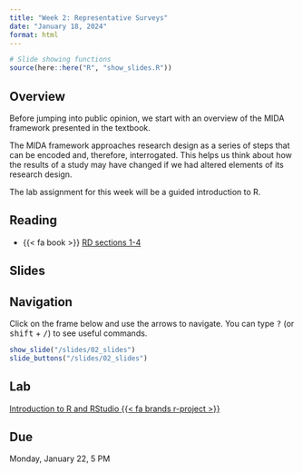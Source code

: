 ```yaml
---
title: "Week 2: Representative Surveys"
date: "January 18, 2024"
format: html
---
```


```r
# Slide showing functions
source(here::here("R", "show_slides.R"))
```

## Overview

Before jumping into public opinion, we start with an overview of the MIDA framework presented in the textbook.

The MIDA framework approaches research design as a series of steps that can be encoded and, therefore, interrogated. This helps us think about how the results of a study may have changed if we had altered elements of its research design.

The lab assignment for this week will be a guided introduction to R.

## Reading

- {{< fa book >}} [RD sections 1-4](https://book.declaredesign.org/introduction/preface.html)


## Slides

::: {.callout-tip}
## Navigation

Click on the frame below and use the arrows to navigate. You can type <kbd class="text-info">?</kbd> (or <kbd class="text-info">shift</kbd> + <kbd class="text-info">/</kbd>) to see useful commands.
:::

```r
show_slide("/slides/02_slides")
slide_buttons("/slides/02_slides")
```


## Lab

[Introduction to R and RStudio {{< fa brands r-project >}}](https://github.com/gustavo-diaz/popw24/blob/main/content/labs/02_lab.qmd)

::: {.callout-warning}
## Due

Monday, January 22, 5 PM
:::